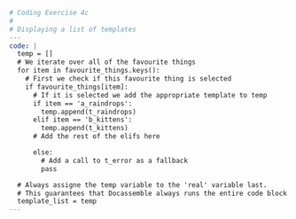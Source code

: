 ```yml
# Coding Exercise 4c
#
# Displaying a list of templates
---
code: |
  temp = []
  # We iterate over all of the favourite things
  for item in favourite_things.keys():
    # First we check if this favourite thing is selected
    if favourite_things[item]:
      # If it is selected we add the appropriate template to temp
      if item == 'a_raindrops':
        temp.append(t_raindrops)
      elif item == 'b_kittens':
        temp.append(t_kittens)
      # Add the rest of the elifs here

      else:
        # Add a call to t_error as a fallback
        pass

  # Always assigne the temp variable to the 'real' variable last. 
  # This guarantees that Docassemble always runs the entire code block
  template_list = temp
---
```